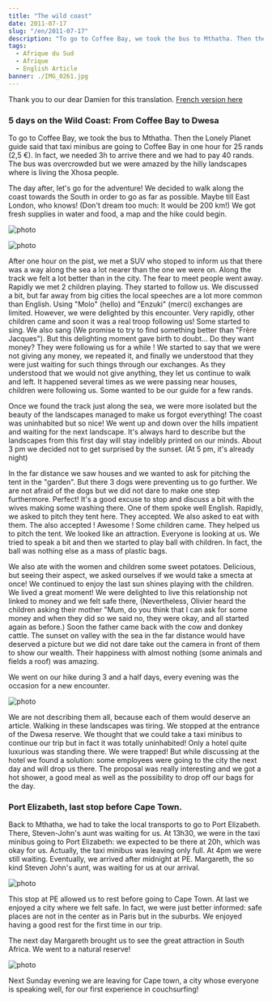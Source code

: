 ```yaml
---
title: "The wild coast"
date: 2011-07-17
slug: "/en/2011-07-17"
description: "To go to Coffee Bay, we took the bus to Mthatha. Then the Lonely Planet guide said that taxi minibus are going to Coffee Bay in one hour..."
tags:
  - Afrique du Sud
  - Afrique
  - English Article
banner: ./IMG_0261.jpg
---
```


Thank you to our dear Damien for this translation. [French version here](/2011-07-17)

### 5 days on the Wild Coast: From Coffee Bay to Dwesa

To go to Coffee Bay, we took the bus to
Mthatha. Then the Lonely Planet guide said that taxi minibus are going to
Coffee Bay in one hour for 25 rands (2,5 €). In fact, we needed 3h to arrive
there and we had to pay 40 rands. The bus was overcrowded but we were amazed by
the hilly landscapes where is living the Xhosa people.

The day after, let's go for the adventure!
We decided to walk along the coast towards the South in order to go as far as
possible. Maybe till East London, who knows! (Don't dream too much: It would be
200 km!) We got fresh supplies in water and food, a map and the hike could
begin.

![photo](./IMG_0226.jpg)

![photo](./IMG_0249.jpg)

After one hour on the pist, we met a SUV
who stoped to inform us that there was a way along the sea a lot nearer than the
one we were on. Along the track we felt a lot better than in the city. The
fear to meet people went away. Rapidly we met 2 children playing.
They started to follow us. We discussed a bit, but far away from big
cities the local speeches are a lot more common than English. Using "Molo"
(hello) and "Enzuki" (merci) exchanges are limited. However, we were delighted
by this encounter. Very rapidly, other children came and soon it was a real
troop following us! Some started to sing. We also sang (We promise to
try to find something better than "Frère Jacques"). But this
delighting moment gave birth to doubt... Do they want money? They were following
us for a while ! We started to say that we were not giving any money, we
repeated it, and finally we understood that they were just waiting for such
things through our exchanges. As they understood that we would not give
anything, they let us continue to walk and left. It happened several times as
we were passing near houses, children were following us. Some wanted to be our
guide for a few rands.

Once we found the track just along the sea,
we were more isolated but the beauty of the landscapes managed to make us
forgot everything! The coast was uninhabited but so nice! We went up and down
over the hills impatient and waiting for the next landscape. It's always hard
to describe but the landscapes from this first day will stay indelibly printed
on our minds. About 3 pm we decided not to get surprised by the sunset. (At 5
pm, it's already night)

In the far distance we saw houses and we
wanted to ask for pitching the tent in the "garden". But there 3 dogs were
preventing us to go further. We are not afraid of the dogs but we did not dare
to make one step furthermore. Perfect! It's a good
excuse to stop and discuss a bit with the wives making some washing there. One
of them spoke well English. Rapidly, we asked to pitch they tent here.
They accepted. We also asked to eat with them. The also accepted !
Awesome ! Some children came. They helped us to pitch the tent. We looked
like an attraction. Everyone is looking at us. We tried to
speak a bit and then we started to play ball with children. In fact, the ball
was nothing else as a mass of plastic bags.

We also ate with the women and children
some sweet potatoes. Delicious, but seeing their aspect, we asked ourselves if
we would take a smecta at once! We continued to enjoy the last sun shines
playing with the children. We lived a great moment! We were delighted to live
this relationship not linked to money and we felt safe there, (Nevertheless,
Olivier heard the children asking their mother "Mum, do you think that I can
ask for some money and when they did so we said no, they were okay, and all
started again as before.) Soon the father came back with the cow and donkey
cattle. The sunset on valley with the sea in the far distance would have
deserved a picture but we did not dare take out the camera in front of them to
show our wealth. Their happiness with almost nothing (some animals and fields a
roof) was amazing.

We went on our hike during 3 and a half
days, every evening was the occasion for a new encounter.

![photo](./IMG_0261.jpg)

We are not describing them all, because
each of them would deserve an article. Walking in these landscapes was tiring.
We stopped at the entrance of the Dwesa reserve. We thought that we could take
a taxi minibus to continue our trip but in fact it was totally uninhabited! Only
a hotel quite luxurious was standing there. We were trapped! But while
discussing at the hotel we found a solution: some employees were going to the
city the next day and will drop us there. The proposal was really interesting
and we got a hot shower, a good meal as well as the possibility to drop off our
bags for the day.

### Port Elizabeth, last stop before Cape Town.

Back to Mthatha, we had to take the local
transports to go to Port Elizabeth. There, Steven-John's aunt was waiting for
us. At 13h30, we were in the taxi minibus going to Port Elizabeth: we expected
to be there at 20h, which was okay for us. Actually, the taxi minibus was
leaving only full. At 4pm we were still waiting. Eventually, we arrived after
midnight at PE. Margareth, the so kind Steven John's aunt, was waiting for us
at our arrival.

![photo](./IMG_0361.jpg)

This stop at PE allowed us to rest before
going to Cape Town. At last we enjoyed a city where we felt safe. In fact, we
were just better informed: safe places are not in the center as in Paris but in
the suburbs. We enjoyed having a good rest for the first time in our trip.

The next day Margareth brought us to see
the great attraction in South Africa. We went to a natural reserve!

![photo](./IMG_0401.jpg)

Next Sunday evening we are leaving for Cape
town, a city whose everyone is speaking well, for our first experience in
couchsurfing!


<Navigation
  previous="/2011-07-10"
  next="/2011-07-23"
  gallery="/galerie/afrique-du-sud"
/>
